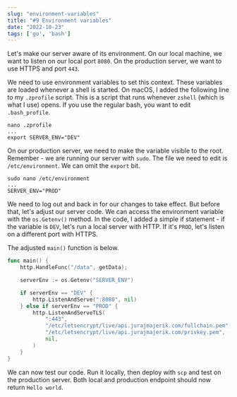 ```yaml
---
slug: "environment-variables"
title: "#9 Environment variables"
date: "2022-10-23"
tags: ['go', 'bash']
---
```

Let's make our server aware of its environment. On our local machine, we want to listen on our local port ```8080```. On the production server, we want to use HTTPS and port ```443```.

We need to use environment variables to set this context. These variables are loaded whenever a shell is started. On macOS, I added the following line to my ```.zprofile``` script. This is a script that runs whenever ```zshell``` (which is what I use) opens. If you use the regular bash, you want to edit ```.bash_profile```.

```
nano .zprofile
...
export SERVER_ENV="DEV"
```

On our production server, we need to make the variable visible to the root. Remember - we are running our server with ```sudo```. The file we need to edit is ```/etc/environment```. We can omit the ```export``` bit.
```
sudo nano /etc/environment
...
SERVER_ENV="PROD"
```

We need to log out and back in for our changes to take effect. But before that, let's adjust our server code. We can access the environment variable with the ```os.Getenv()``` method. In the code, I added a simple if statement - if the variable is ```DEV```, let's run a local server with HTTP. If it's ```PROD```, let's listen on a different port with HTTPS.

The adjusted ```main()``` function is below.

```go
func main() {
	http.HandleFunc("/data", getData);

	serverEnv := os.Getenv("SERVER_ENV")

	if serverEnv == "DEV" {
		http.ListenAndServe(":8080", nil)
	} else if serverEnv == "PROD" {
		http.ListenAndServeTLS(
			":443",
			"/etc/letsencrypt/live/api.jurajmajerik.com/fullchain.pem",
			"/etc/letsencrypt/live/api.jurajmajerik.com/privkey.pem",
			nil,
		)
	}
}
```

We can now test our code. Run it locally, then deploy with ```scp``` and test on the production server. Both local and production endpoint should now return ```Hello world```.

